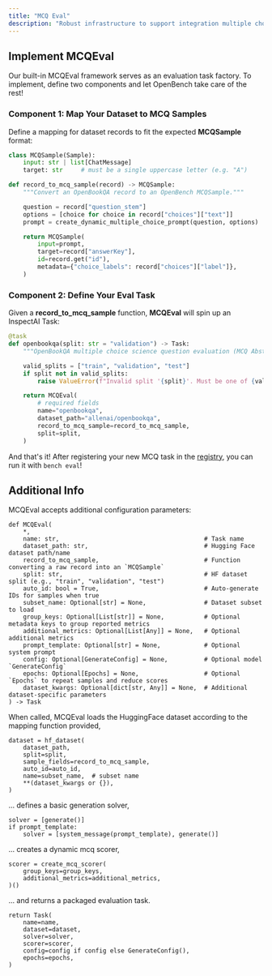 ```yaml
---
title: "MCQ Eval"
description: "Robust infrastructure to support integration multiple choice question (MCQ) benchmarks."
---
```


## Implement MCQEval
Our built-in MCQEval framework serves as an evaluation task factory. To implement, define two components and let OpenBench take care of the rest!

### Component 1: Map Your Dataset to MCQ Samples
Define a mapping for dataset records to fit the expected **MCQSample** format:

```python
class MCQSample(Sample):
    input: str | list[ChatMessage]
    target: str     # must be a single uppercase letter (e.g. "A")
```
```python evals/openbookqa.py
def record_to_mcq_sample(record) -> MCQSample:
    """Convert an OpenBookQA record to an OpenBench MCQSample."""

    question = record["question_stem"]
    options = [choice for choice in record["choices"]["text"]]
    prompt = create_dynamic_multiple_choice_prompt(question, options)

    return MCQSample(
        input=prompt,
        target=record["answerKey"],
        id=record.get("id"),
        metadata={"choice_labels": record["choices"]["label"]},
    )
```

### Component 2: Define Your Eval Task
Given a **record_to_mcq_sample** function, **MCQEval** will spin up an InspectAI Task:
```python
@task
def openbookqa(split: str = "validation") -> Task:
    """OpenBookQA multiple choice science question evaluation (MCQ Abstracted)."""

    valid_splits = ["train", "validation", "test"]
    if split not in valid_splits:
        raise ValueError(f"Invalid split '{split}'. Must be one of {valid_splits}")

    return MCQEval(
        # required fields
        name="openbookqa",
        dataset_path="allenai/openbookqa",
        record_to_mcq_sample=record_to_mcq_sample,
        split=split,
    )
```
And that's it! After registering your new MCQ task in the [registry](/development/architecture#1-task-registry-registry-py), you can run it with `bench eval`!
 
## Additional Info
MCQEval accepts additional configuration parameters:
```
def MCQEval(
    *,
    name: str,                                        # Task name
    dataset_path: str,                                # Hugging Face dataset path/name
    record_to_mcq_sample,                             # Function converting a raw record into an `MCQSample`
    split: str,                                       # HF dataset split (e.g., "train", "validation", "test")
    auto_id: bool = True,                             # Auto-generate IDs for samples when true
    subset_name: Optional[str] = None,                # Dataset subset to load
    group_keys: Optional[List[str]] = None,           # Optional metadata keys to group reported metrics
    additional_metrics: Optional[List[Any]] = None,   # Optional additional metrics
    prompt_template: Optional[str] = None,            # Optional system prompt
    config: Optional[GenerateConfig] = None,          # Optional model `GenerateConfig`
    epochs: Optional[Epochs] = None,                  # Optional `Epochs` to repeat samples and reduce scores
    dataset_kwargs: Optional[dict[str, Any]] = None,  # Additional dataset-specific parameters
) -> Task
```
When called, MCQEval loads the HuggingFace dataset according to the mapping function provided,
```
dataset = hf_dataset(
    dataset_path,
    split=split,
    sample_fields=record_to_mcq_sample,
    auto_id=auto_id,
    name=subset_name,  # subset name
    **(dataset_kwargs or {}),
)
```
... defines a basic generation solver,
```
solver = [generate()]
if prompt_template:
    solver = [system_message(prompt_template), generate()]
```
... creates a dynamic mcq scorer,
```
scorer = create_mcq_scorer(
    group_keys=group_keys,
    additional_metrics=additional_metrics,
)()
```
... and returns a packaged evaluation task.
```
return Task(
    name=name,
    dataset=dataset,
    solver=solver,
    scorer=scorer,
    config=config if config else GenerateConfig(),
    epochs=epochs,
)
```